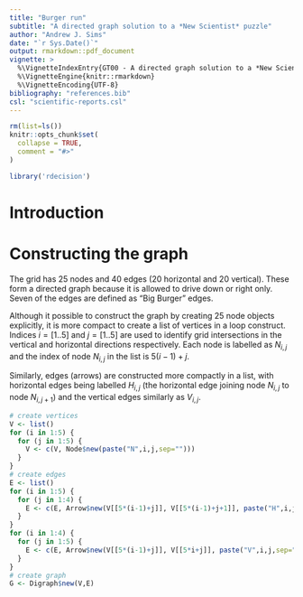 ```yaml
---
title: "Burger run"
subtitle: "A directed graph solution to a *New Scientist* puzzle"
author: "Andrew J. Sims"
date: "`r Sys.Date()`"
output: rmarkdown::pdf_document
vignette: >
  %\VignetteIndexEntry{GT00 - A directed graph solution to a *New Scientist* puzzle}
  %\VignetteEngine{knitr::rmarkdown}
  %\VignetteEncoding{UTF-8}
bibliography: "references.bib"
csl: "scientific-reports.csl"
---
```

```r
rm(list=ls())
knitr::opts_chunk$set(
  collapse = TRUE,
  comment = "#>"
)
```

```r
library('rdecision')
```

# Introduction

# Constructing the graph
The grid has 25 nodes and 40 edges (20 horizontal and 20 vertical). These form
a directed graph because it is allowed to drive down or right only. Seven of 
the edges are defined as "Big Burger" edges. 

Although it possible to construct the graph by creating 25 node 
objects explicitly, it is more compact to create a list of vertices
in a loop construct. Indices $i = [1 .. 5]$ and $j = [1 .. 5]$ are
used to identify grid intersections in the vertical and horizontal directions
respectively. Each node is labelled as $N_{i,j}$ and the index of node
$N_{i,j}$ in the list is $5(i-1)+j$.

Similarly, edges (arrows) are constructed more compactly in a list, with
horizontal edges being labelled $H_{i,j}$ (the horizontal edge joining node
$N_{i,j}$ to node $N_{i,j+1}$) and the vertical edges similarly as $V_{i,j}$.

```r
# create vertices
V <- list()
for (i in 1:5) {
  for (j in 1:5) {
    V <- c(V, Node$new(paste("N",i,j,sep="")))
  }
}
# create edges
E <- list()
for (i in 1:5) {
  for (j in 1:4) {
    E <- c(E, Arrow$new(V[[5*(i-1)+j]], V[[5*(i-1)+j+1]], paste("H",i,j,sep="")))
  }
} 
for (i in 1:4) {
  for (j in 1:5) {
    E <- c(E, Arrow$new(V[[5*(i-1)+j]], V[[5*i+j]], paste("V",i,j,sep="")))
  }
} 
# create graph
G <- Digraph$new(V,E)
```






